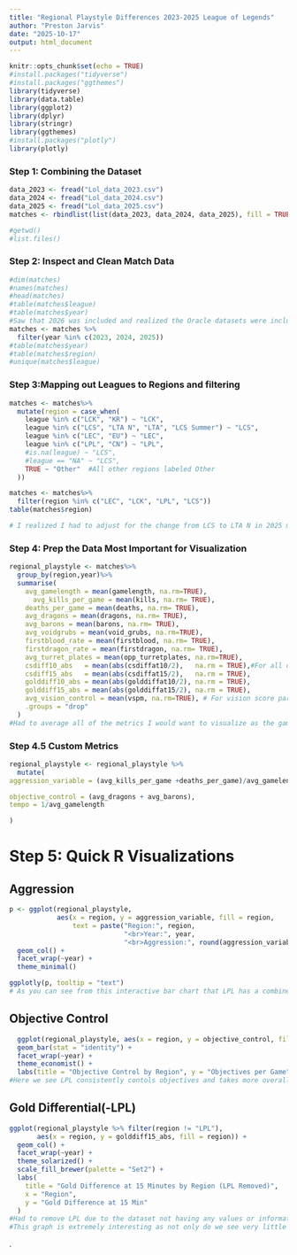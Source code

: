 ```yaml
---
title: "Regional Playstyle Differences 2023-2025 League of Legends"
author: "Preston Jarvis"
date: "2025-10-17"
output: html_document
---
```


```r
knitr::opts_chunk$set(echo = TRUE)
#install.packages("tidyverse")
#install.packages("ggthemes")
library(tidyverse)
library(data.table)
library(ggplot2)
library(dplyr)
library(stringr)
library(ggthemes)
#install.packages("plotly")
library(plotly)
```
### Step 1: Combining the Dataset
```r
data_2023 <- fread("Lol_data_2023.csv")
data_2024 <- fread("Lol_data_2024.csv")
data_2025 <- fread("Lol_data_2025.csv")
matches <- rbindlist(list(data_2023, data_2024, data_2025), fill = TRUE)

```
```r
#getwd()
#list.files()
```


### Step 2: Inspect and Clean Match Data
```r
#dim(matches)
#names(matches)
#head(matches)
#table(matches$league)
#table(matches$year)
#Saw that 2026 was included and realized the Oracle datasets were including planned events that did not happen and were autofilled above
matches <- matches %>%
  filter(year %in% c(2023, 2024, 2025))
#table(matches$year)
#table(matches$region)
#unique(matches$league)

```




### Step 3:Mapping out Leagues to Regions and filtering 
```r

matches <- matches%>%
  mutate(region = case_when(
    league %in% c("LCK", "KR") ~ "LCK",
    league %in% c("LCS", "LTA N", "LTA", "LCS Summer") ~ "LCS",
    league %in% c("LEC", "EU") ~ "LEC",
    league %in% c("LPL", "CN") ~ "LPL",
    #is.na(league) ~ "LCS",
    #league == "NA" ~ "LCS",
    TRUE ~ "Other"  #All other regions labeled Other
  )) 

matches <- matches%>%
  filter(region %in% c("LEC", "LCK", "LPL", "LCS"))
table(matches$region)

# I realized I had to adjust for the change from LCS to LTA N in 2025 making me call both LCS And LTA N in my overarching column mapping.
```






### Step 4: Prep the Data Most Important for Visualization
```r
regional_playstyle <- matches%>%
  group_by(region,year)%>%
  summarise(
    avg_gamelength = mean(gamelength, na.rm=TRUE),
      avg_kills_per_game = mean(kills, na.rm= TRUE),
    deaths_per_game = mean(deaths, na.rm= TRUE),
    avg_dragons = mean(dragons, na.rm= TRUE),
    avg_barons = mean(barons, na.rm= TRUE),
    avg_voidgrubs = mean(void_grubs, na.rm=TRUE),
    firstblood_rate = mean(firstblood, na.rm= TRUE),
    firstdragon_rate = mean(firstdragon, na.rm= TRUE),
    avg_turret_plates = mean(opp_turretplates, na.rm=TRUE),
    csdiff10_abs   = mean(abs(csdiffat10/2),   na.rm = TRUE),#For all of the csdiff and golddiffs I had to get the absolute value and divide by 2 as I was running into the issue of trying to compute the mean and wondering why it kept approaching 0. This was because in the dataset they are differentials of EACH TEAM meaning every single game would have equal differentials of positive and negative since one team is ahead by a certain amount and one team is behind, making it mathematically 0 even if intuitively one team would always be ahead and have a lead.
    csdiff15_abs   = mean(abs(csdiffat15/2),   na.rm = TRUE),
    golddiff10_abs = mean(abs(golddiffat10/2), na.rm = TRUE),
    golddiff15_abs = mean(abs(golddiffat15/2), na.rm = TRUE),
    avg_vision_control = mean(vspm, na.rm=TRUE), # For vision score particularly for people who do not play LoL, it is already computed and has various weights/modifiers depending on effective use of wards making it an extremely strong indicator of overall vision control
    .groups = "drop"
  )
#Had to average all of the metrics I would want to visualize as the games played between regions as seen above is not even, so taking a lump sum would skew the data due to differing sample sizes.

```
### Step 4.5 Custom Metrics
```r
regional_playstyle <- regional_playstyle %>%
  mutate(
aggression_variable = (avg_kills_per_game +deaths_per_game)/avg_gamelength,

objective_control = (avg_dragons + avg_barons),
tempo = 1/avg_gamelength

)
```





# Step 5: Quick R Visualizations 
## Aggression
```r

p <- ggplot(regional_playstyle, 
            aes(x = region, y = aggression_variable, fill = region,
                text = paste("Region:", region,
                             "<br>Year:", year,
                             "<br>Aggression:", round(aggression_variable, 5)))) +
  geom_col() +
  facet_wrap(~year) +
  theme_minimal()

ggplotly(p, tooltip = "text")
# As you can see from this interactive bar chart that LPL has a combined 0.05541 Aggression Variable being the highest and the LCK tends to have the lowest. Off first glance, it does not seem statistically significant as this variable is normalized taking into account game length as well.
```
## Objective Control
```r
  ggplot(regional_playstyle, aes(x = region, y = objective_control, fill = region)) +
  geom_bar(stat = "identity") +
  facet_wrap(~year) +
  theme_economist() +
  labs(title = "Objective Control by Region", y = "Objectives per Game", x = "Region")
#Here we see LPL consistently contols objectives and takes more overall dragons and barons than other regions. Additonally, I did not want to add void grubs as it would skew the overall idea I wanted to pull from this graph, but by doing so we see a steady decline from 2024 to 2025 and this makes perfect sense as more and more teams learn to play around void grubs released in 2024 and the value of them being shown and proven, less teams will focus on other objectives such as drag and focus on the topside of the map where void grubs and rift herald are depending on several factors such as game state, MVP role, etc,.
```
## Gold Differential(-LPL)
```r
ggplot(regional_playstyle %>% filter(region != "LPL"), 
       aes(x = region, y = golddiff15_abs, fill = region)) +
  geom_col() +
  facet_wrap(~year) +
  theme_solarized() +
  scale_fill_brewer(palette = "Set2") +
  labs(
    title = "Gold Difference at 15 Minutes by Region (LPL Removed)",
    x = "Region",
    y = "Gold Difference at 15 Min"
  )
#Had to remove LPL due to the dataset not having any values or information from 2023-2025 on specific gold differentials at any given time or even other specific time values leading me to believe that Oracle does not report the "smaller" details for LPL specifically.
#This graph is extremely interesting as not only do we see very little difference in the Gold Difference at 15 mins but we see a general trend downwards over the years which I was not expecting to see. I can only infer that this was from the overall trend of Riot consistently nerfing individual leads over time, decreasing snowballing, and allowing the game to become more dynamic and team-based by keeping overall team gold steady instead.
```





.
